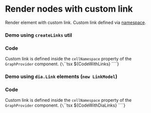 
<Meta of={Stories} />

# Render nodes with custom link

Render element with custom link.
Custom link defined via [namespace](https://resources.jointjs.com/tutorial/cell-namespace).

### Demo using `createLinks` util
<Canvas of={Stories.Default} />

### Code
Custom link is defined inside the `cellNamespace` property of the `GraphProvider` component.
<Markdown>
{`\`\`\`tsx
${CodeWithLinks}
\`\`\``}
</Markdown>



### Demo using `dia.Link` elements (`new LinkModel`)
<Canvas of={Stories.WithDiaLinks} />

### Code
Custom link is defined inside the `cellNamespace` property of the `GraphProvider` component.
<Markdown>
{`\`\`\`tsx
${CodeWithDiaLinks}
\`\`\``}
</Markdown>



